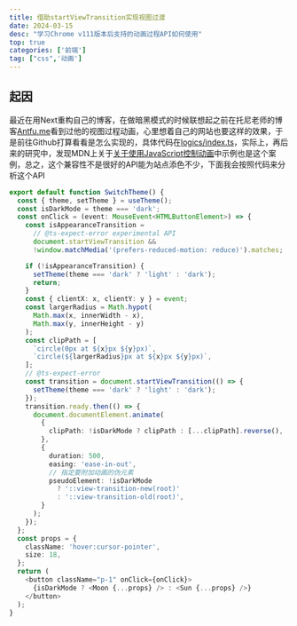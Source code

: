 ```yaml
---
title: 借助startViewTransition实现视图过渡
date: 2024-03-15
desc: "学习Chrome v111版本后支持的动画过程API如何使用"
top: true
categories: ['前端']
tag: ["css",'动画']
---
```


## 起因
最近在用Next重构自己的博客，在做暗黑模式的时候联想起之前在托尼老师的博客[Antfu.me](https://antfu.me/)看到过他的视图过程动画，心里想着自己的网站也要这样的效果，于是前往Github打算看看是怎么实现的，具体代码在[logics/index.ts](https://github.com/antfu/antfu.me/blob/main/src/logics/index.ts#L10)，实际上，再后来的研究中，发现MDN上关于[关于使用JavaScript控制动画](https://developer.mozilla.org/zh-CN/docs/Web/API/View_Transitions_API#%E4%BD%BF%E7%94%A8_javascript_%E6%8E%A7%E5%88%B6%E5%8A%A8%E7%94%BB)中示例也是这个案例，总之，这个兼容性不是很好的API能为站点添色不少，下面我会按照代码来分析这个API

```typescript showLineNumbers {4-42} title="SwitchTheme.tsx"  
export default function SwitchTheme() {
  const { theme, setTheme } = useTheme();
  const isDarkMode = theme === 'dark';
  const onClick = (event: MouseEvent<HTMLButtonElement>) => {
    const isAppearanceTransition =
      // @ts-expect-error experimental API
      document.startViewTransition &&
      !window.matchMedia('(prefers-reduced-motion: reduce)').matches;

    if (!isAppearanceTransition) {
      setTheme(theme === 'dark' ? 'light' : 'dark');
      return;
    }
    const { clientX: x, clientY: y } = event;
    const largerRadius = Math.hypot(
      Math.max(x, innerWidth - x),
      Math.max(y, innerHeight - y)
    );
    const clipPath = [
      `circle(0px at ${x}px ${y}px)`,
      `circle(${largerRadius}px at ${x}px ${y}px)`,
    ];
    // @ts-expect-error
    const transition = document.startViewTransition(() => {
      setTheme(theme === 'dark' ? 'light' : 'dark');
    });
    transition.ready.then(() => {
      document.documentElement.animate(
        {
          clipPath: !isDarkMode ? clipPath : [...clipPath].reverse(),
        },
        {
          duration: 500,
          easing: 'ease-in-out',
          // 指定要附加动画的伪元素
          pseudoElement: !isDarkMode
            ? '::view-transition-new(root)'
            : '::view-transition-old(root)',
        }
      );
    });
  };
  const props = {
    className: 'hover:cursor-pointer',
    size: 18,
  };
  return (
    <button className="p-1" onClick={onClick}>
      {isDarkMode ? <Moon {...props} /> : <Sun {...props} />}
    </button>
  );
}
```